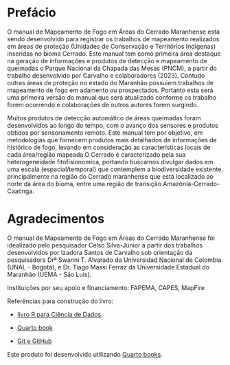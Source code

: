 # Prefácio {.unnumbered}

O manual de Mapeamento de Fogo em Áreas do Cerrado Maranhense está sendo desenvolvido para registrar os trabalhos de mapeamento realizados em áreas de proteção (Unidades de Conservação e Territórios Indigenas) inseridas no bioma Cerrado. Este manual tem como primeira área destaque na geração de informações e produtos de detecção e mapeamento de queimadas o Parque Nacional da Chapada das Mesas (PNCM), a partir do trabalho desenvolvido por Carvalho e colaboradores (2023). Contudo outras áreas de proteção no estado do Maranhão possuiem trabalhos de mapeamento de fogo em adamento ou prospectados. Portanto esta será uma primeira versão do manual que será atualizado conforme os trabalho forem ocorrendo e colaborações de outros autores forem surgindo.

Muitos produtos de detecção automático de áreas queimadas foram desenvolvidos ao longo do tempo, com o avanço dos sensores e produtos obtidos por sensoriamento remoto. Este manual tem por objetivo, em metodologias que fornecem produtos mais detalhados de informações de histórico de fogo, levando em consideração as características locais de cada área/região mapeada.O Cerrado é caracterizado pela sua heterogeneidade fitofisionomica, portando buscamos divulgar dados em uma escala (espacial/temporal) que contemplem a biodiversidade existente, principalmente na região do Cerrado maranhense que está localizado ao norte da área do bioma, entre uma região de transição Amazônia-Cerrado-Caatinga.

# Agradecimentos {.unnumbered}

O manual de Mapeamento de Fogo em Áreas do Cerrado Maranhense foi idealizado pelo pesquisador Celso Silva-Júnior a partir dos trabalhos desenvolvidos por Izadora Santos de Carvalho sob orientação da pesquisadora Drª Swanni T. Alvarado da Universidad Nacional de Colombia (UNAL - Bogotá), e Dr. Tiago Massi Ferraz da Universidade Estadual do Maranhão (UEMA - São Luís).

Instituições por seu apoio e financiamento: FAPEMA, CAPES, MapFire

Referências para construção do livro:

-   [livro R para Ciência de Dados](https://github.com/cienciadedatos/pt-r4ds).

-   [Quarto book](https://quarto.org/docs/books/book-structure.html)

-   [Git e GitHub](Git%20e%20GitHub)

Este produto foi desenvolvido utilizando [Quarto books](https://quarto.org/docs/books).
